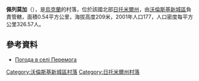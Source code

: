 {{coord|50|34|39|N|27|41|14|E|scale:30000|display=title}}

'''佩列莫加'''（{{lang-uk|Перемога}}），是[[烏克蘭|烏克蘭]]的村落，位於該國北部[[日托米爾州|日托米爾州]]，由[[沃倫斯基新城區|沃倫斯基新城區]]負責管轄，面積0.54平方公里，海拔高度209米，2001年人口177，人口密度每平方公里326.57人。

==參考資料==
* [http://weather.in.ua/ua/zhitomirskaja/19888 Погода в селі Перемога] {{Wayback|url=http://weather.in.ua/ua/zhitomirskaja/19888 |date=20111219141214 }}

{{DEFAULTSORT:Перемога}}
[[Category:沃倫斯基新城區村落|Category:沃倫斯基新城區村落]]
[[Category:日托米爾州村落|Category:日托米爾州村落]]


{{Zhytomyr-geo-stub}}